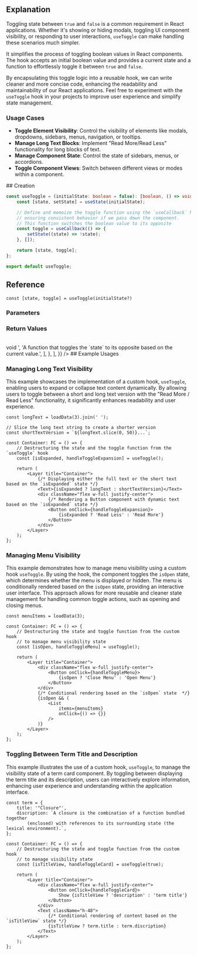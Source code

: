 
<ContentWrapper>

## Explanation

Toggling state between `true` and `false` is a common requirement in React applications. Whether it's showing or hiding modals, toggling UI component visibility, or responding to user interactions, `useToggle` can make handling these scenarios much simpler.

It simplifies the process of toggling boolean values in React components. The hook accepts an initial boolean value and provides a current state and a function to effortlessly toggle it between `true` and `false`.

By encapsulating this toggle logic into a reusable hook, we can write cleaner and more concise code, enhancing the readability and maintainability of our React applications. Feel free to experiment with the `useToggle` hook in your projects to improve user experience and simplify state management.

### Usage Cases

-   **Toggle Element Visibility**: Control the visibility of elements like modals, dropdowns, sidebars, menus, navigation, or tooltips.
-   **Manage Long Text Blocks**: Implement "Read More/Read Less" functionality for long blocks of text.
-   **Manage Component State**: Control the state of sidebars, menus, or accordions.
-   **Toggle Component Views**: Switch between different views or modes within a component.

</ContentWrapper>

<ContentWrapper>
## Creation

```typescript
const useToggle = (initialState: boolean = false): [boolean, () => void] => {
    const [state, setState] = useState(initialState);

    // Define and memoize the toggle function using the `useCallback` hook,
    // ensuring consistent behavior if we pass down the component.
    // This function switches the boolean value to its opposite
    const toggle = useCallback(() => {
        setState((state) => !state);
    }, []);

    return [state, toggle];
};

export default useToggle;
```

</ContentWrapper>

<ContentWrapper>

## Reference

```tsx
const [state, toggle] = useToggle(initialState?)
```

### Parameters

<Table
    tableContent={{
        headerItems: ['Name', 'Type', 'Description'],
        bodyItems: [
            {
                head: 'initialState (optional)',
                cells: [
                    'boolean',
                    'The boolean value you want the state to be initially. Defaults to `false`.',
                ],
            },
        ],
    }}
/>

### Return Values

<Table
    tableContent={{
        headerItems: ['Name', 'Type', 'Description'],
        bodyItems: [
            {
                head: 'state',
                cells: [
                    'boolean',
                    'The boolean value representing the current state.',
                ],
            },
            {
                head: 'toggle',
                cells: [
                    '() => void ',
                    'A function that toggles the `state` to its opposite based on the current value.',
                ],
            },
        ],
    }}
/>

</ContentWrapper>

<ContentWrapper>
## Example Usages
 
### Managing Long Text Visibility

This example showcases the implementation of a custom hook, `useToggle`, enabling users to expand or collapse text content dynamically. By allowing users to toggle between a short and long text version with the "Read More / Read Less" functionality, it significantly enhances readability and user experience.

```tsx
const longText = loadData(3).join(' ');

// Slice the long text string to create a shorter version
const shortTextVersion = `${longText.slice(0, 50)}...`;

const Container: FC = () => {
    // Destructuring the state and the toggle function from the `useToggle` hook
    const [isExpanded, handleToggleExpansion] = useToggle();

    return (
        <Layer title="Container">
            {/* Displaying either the full text or the short text based on the `isExpanded` state */}
            <Text>{isExpanded ? longText : shortTextVersion}</Text>
            <div className="flex w-full justify-center">
                {/* Rendering a Button component with dynamic text based on the `isExpanded` state */}
                <Button onClick={handleToggleExpansion}>
                    {isExpanded ? 'Read Less' : 'Read More'}
                </Button>
            </div>
        </Layer>
    );
};
```

<ExampleWrapper>
    <CaseLongTextBlock />
</ExampleWrapper>

### Managing Menu Visibility

This example demonstrates how to manage menu visibility using a custom hook `useToggle`. By using the hook, the component toggles the `isOpen` state, which determines whether the menu is displayed or hidden. The menu is conditionally rendered based on the `isOpen` state, providing an interactive user interface. This approach allows for more reusable and cleaner state management for handling common toggle actions, such as opening and closing menus.

```tsx
const menuItems = loadData(3);

const Container: FC = () => {
    // Destructuring the state and toggle function from the custom hook
    // to manage menu visibility state
    const [isOpen, handleToggleMenu] = useToggle();

    return (
        <Layer title="Container">
            <div className="flex w-full justify-center">
                <Button onClick={handleToggleMenu}>
                    {isOpen ? 'Close Menu' : 'Open Menu'}
                </Button>
            </div>
            {/* Conditional rendering based on the `isOpen` state  */}
            {isOpen && (
                <List
                    items={menuItems}
                    onClick={() => {}}
                />
            )}
        </Layer>
    );
};
```

<ExampleWrapper>
    <CaseMenu />
</ExampleWrapper>

### Toggling Between Term Title and Description

This example illustrates the use of a custom hook, `useToggle`, to manage the visibility state of a term card component. By toggling between displaying the term title and its description, users can interactively explore information, enhancing user experience and understanding within the application interface.

```tsx
const term = {
    title: '"Closure"',
    discription: `A closure is the combination of a function bundled together
		(enclosed) with references to its surrounding state (the lexical environment).`,
};

const Container: FC = () => {
    // Destructuring the state and toggle function from the custom hook
    // to manage visibility state
    const [isTitleView, handleToggleCard] = useToggle(true);

    return (
        <Layer title="Container">
            <div className="flex w-full justify-center">
                <Button onClick={handleToggleCard}>
                    Show {isTitleView ? 'description' : 'term title'}
                </Button>
            </div>
            <Text className="h-48">
                {/* Conditional rendering of content based on the `isTitleView` state */}
                {isTitleView ? term.title : term.discription}
            </Text>
        </Layer>
    );
};
```

<ExampleWrapper>
    <CaseTermCard />
</ExampleWrapper>

</ContentWrapper>
